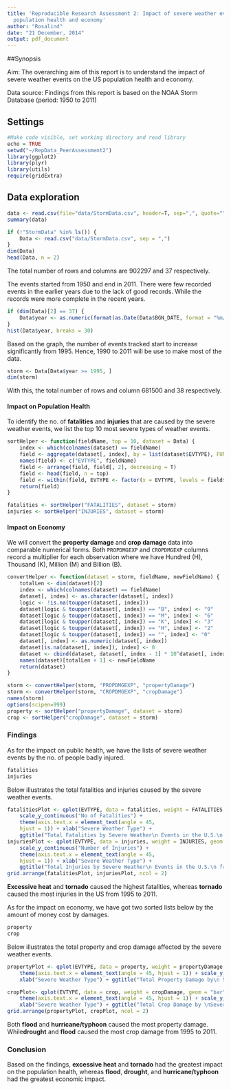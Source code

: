 ```yaml
---
title: 'Reproducible Research Assessment 2: Impact of severe weather events on US
  population health and economy'
author: "Rosalind"
date: "21 December, 2014"
output: pdf_document
---
```


##Synopsis

Aim: The overarching aim of this report is to understand the impact of severe weather events on the US population health and economy. 

Data source: Findings from this report is based on the NOAA Storm Database (period: 1950 to 2011) 

## Settings
```r
#Make code visible, set working directory and read library
echo = TRUE
setwd("~/RepData_PeerAssessment2")
library(ggplot2)
library(plyr)
library(utils)
require(gridExtra)
```

## Data exploration
```r
data <- read.csv(file="data/StormData.csv", header=T, sep=",", quote="", as.is=TRUE)
summary(data)
```

```r
if (!"StormData" %in% ls()) {
    Data <- read.csv("data/StormData.csv", sep = ",")
}
dim(Data)
head(Data, n = 2)
```
The total number of rows and columns are 902297 and 37 respectively.

The events started from 1950 and end in 2011. There were few recorded events in the earlier years due to the lack of good records. While the records were more complete in the recent years. 

```r
if (dim(Data)[2] == 37) {
    Data$year <- as.numeric(format(as.Date(Data$BGN_DATE, format = "%m/%d/%Y %H:%M:%S"), "%Y"))
}
hist(Data$year, breaks = 30)
```  

Based on the graph, the number of events tracked start to increase significantly from 1995. Hence, 1990 to 2011 will be use to make most of the data. 

```r
storm <- Data[Data$year >= 1995, ]
dim(storm)
```
With this, the total number of rows and column 681500 and 38 respectively.

#### Impact on Population Health
To identify the no. of **fatalities** and **injuries** that are caused by the severe weather events, we list the top 10 most severe types of weather events.

```r
sortHelper <- function(fieldName, top = 10, dataset = Data) {
    index <- which(colnames(dataset) == fieldName)
    field <- aggregate(dataset[, index], by = list(dataset$EVTYPE), FUN = "sum")
    names(field) <- c("EVTYPE", fieldName)
    field <- arrange(field, field[, 2], decreasing = T)
    field <- head(field, n = top)
    field <- within(field, EVTYPE <- factor(x = EVTYPE, levels = field$EVTYPE))
    return(field)
}

fatalities <- sortHelper("FATALITIES", dataset = storm)
injuries <- sortHelper("INJURIES", dataset = storm)
```

#### Impact on Economy
We will convert the **property damage** and **crop damage** data into comparable numerical forms. Both `PROPDMGEXP` and `CROPDMGEXP` columns record a multiplier for each observation where we have Hundred (H), Thousand (K), Million (M) and Billion (B).

```r
convertHelper <- function(dataset = storm, fieldName, newFieldName) {
    totalLen <- dim(dataset)[2]
    index <- which(colnames(dataset) == fieldName)
    dataset[, index] <- as.character(dataset[, index])
    logic <- !is.na(toupper(dataset[, index]))
    dataset[logic & toupper(dataset[, index]) == "B", index] <- "9"
    dataset[logic & toupper(dataset[, index]) == "M", index] <- "6"
    dataset[logic & toupper(dataset[, index]) == "K", index] <- "3"
    dataset[logic & toupper(dataset[, index]) == "H", index] <- "2"
    dataset[logic & toupper(dataset[, index]) == "", index] <- "0"
    dataset[, index] <- as.numeric(dataset[, index])
    dataset[is.na(dataset[, index]), index] <- 0
    dataset <- cbind(dataset, dataset[, index - 1] * 10^dataset[, index])
    names(dataset)[totalLen + 1] <- newFieldName
    return(dataset)
}

storm <- convertHelper(storm, "PROPDMGEXP", "propertyDamage")
storm <- convertHelper(storm, "CROPDMGEXP", "cropDamage")
names(storm)
options(scipen=999)
property <- sortHelper("propertyDamage", dataset = storm)
crop <- sortHelper("cropDamage", dataset = storm)
```

### Findings
As for the impact on public health, we have the lists of severe weather events by the no. of people badly injured.

```r
fatalities
injuries
```
Below illustrates the total fatalities and injuries caused by the severe weather events. 
```r
fatalitiesPlot <- qplot(EVTYPE, data = fatalities, weight = FATALITIES, geom = "bar", binwidth = 1) + 
    scale_y_continuous("No of Fatalities") + 
    theme(axis.text.x = element_text(angle = 45, 
    hjust = 1)) + xlab("Severe Weather Type") + 
    ggtitle("Total Fatalities by Severe Weather\n Events in the U.S.\n from 1995 - 2011")
injuriesPlot <- qplot(EVTYPE, data = injuries, weight = INJURIES, geom = "bar", binwidth = 1) + 
    scale_y_continuous("Number of Injuries") + 
    theme(axis.text.x = element_text(angle = 45, 
    hjust = 1)) + xlab("Severe Weather Type") + 
    ggtitle("Total Injuries by Severe Weather\n Events in the U.S.\n from 1995 - 2011")
grid.arrange(fatalitiesPlot, injuriesPlot, ncol = 2)
```  

**Excessive heat** and **tornado** caused the highest fatalities, whereas **tornado** caused the most injuries in the US from 1995 to 2011.

As for the impact on economy, we have got two sorted lists below by the amount of money cost by damages.  

```r
property
crop
```

Below illustrates the total property and crop damage affected by the severe weather events.

```r
propertyPlot <- qplot(EVTYPE, data = property, weight = propertyDamage, geom = "bar", binwidth = 1) + 
    theme(axis.text.x = element_text(angle = 45, hjust = 1)) + scale_y_continuous("Property Damage in US dollars")+ 
    xlab("Severe Weather Type") + ggtitle("Total Property Damage by\n Severe Weather Events in\n the U.S. from 1995 - 2011")

cropPlot<- qplot(EVTYPE, data = crop, weight = cropDamage, geom = "bar", binwidth = 1) + 
    theme(axis.text.x = element_text(angle = 45, hjust = 1)) + scale_y_continuous("Crop Damage in US dollars") + 
    xlab("Severe Weather Type") + ggtitle("Total Crop Damage by \nSevere Weather Events in\n the U.S. from 1995 - 2011")
grid.arrange(propertyPlot, cropPlot, ncol = 2)
```  

Both **flood** and **hurricane/typhoon** caused the most property damage.
While**drought** and **flood** caused the most crop damage from 1995 to 2011.

### Conclusion  
Based on the findings, **excessive heat** and **tornado** had the greatest impact on the population health, whereas **flood**, **drought**, and **hurricane/typhoon** had the greatest economic impact.



